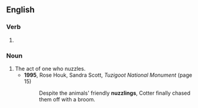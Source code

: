 ==English==

===Verb===
{{head|en|verb form}}

# {{present participle of|en|nuzzle|nocat=1}}

===Noun===
{{en-noun}}

# The act of one who nuzzles.
#* '''1995''', Rose Houk, Sandra Scott, ''Tuzigoot National Monument'' (page 15)
#*: Despite the animals' friendly '''nuzzlings''', Cotter finally chased them off with a broom.